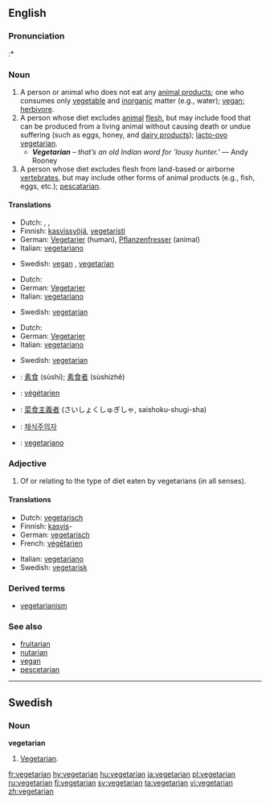 {{wikipedia|vegetarianism}}
==English==

===Pronunciation===
:* {{Rhymes|ɛəriən}}

===Noun===
{{en-noun}}

# A person or animal who does not eat any [[animal product]]s; one who consumes only [[vegetable]] and [[inorganic]] matter (e.g., water); [[vegan]]; [[herbivore]].
# A person whose diet excludes [[animal]] [[flesh]], but may include food that can be produced from a living animal without causing death or undue suffering (such as eggs, honey, and [[dairy product]]s); [[lacto-ovo vegetarian]].
#* '''''Vegetarian''' – that’s an old Indian word for 'lousy hunter.' '' — Andy Rooney
# A person whose diet excludes flesh from land-based or airborne [[vertebrate]]s, but may include other forms of animal products (e.g., fish, eggs, etc.); [[pescatarian]].
<!--This is hardly a vegetarian, just a man of common sense:
# A person whose diet excludes animal products ([[meat]], [[dairy]], etc.) produced under cruel circumstances.  -->

====Translations====
{{trans-top|person or animal who does not eat any animal products}}
*Dutch: {{t|nl|vegetariër}} {{m}}, {{t|nl|veganist}} {{m}}, {{t|nl|herbivoor}} {{m}}
*Finnish: [[kasvissyöjä]], [[vegetaristi]]
*German: [[Vegetarier]] {{m}} (human), [[Pflanzenfresser]] {{m}} (animal)
*Italian: [[vegetariano#Italian|vegetariano]] {{m}}
{{trans-mid}}
*Swedish: [[vegan]] {{c}}, [[#Swedish|vegetarian]] {{c}}
{{trans-bottom}}

{{trans-top|person whose diet excludes animal flesh}}
*Dutch: {{t|nl|vegetariër}} {{m}}
*German: [[Vegetarier]] {{m}}
*Italian: [[vegetariano#Italian|vegetariano]] {{m}}
{{trans-mid}}
*Swedish: [[#Swedish|vegetarian]] {{c}}
{{trans-bottom}}

{{trans-top|person whose diet excludes flesh from land-based or airborne vertebrates}}
*Dutch: {{t|nl|vegetariër}} {{m}}
*German: [[Vegetarier]] {{m}}
*Italian: [[vegetariano#Italian|vegetariano]] {{m}}
{{trans-mid}}
*Swedish: [[#Swedish|vegetarian]] {{c}}
{{trans-bottom}}

<!--This is hardly a vegetarian
{{trans-top|person whose diet excludes animal products produced under cruel circumstances}}
*Dutch: {{t|nl|vegetariër}} {{m}}
*German: [[Vegetarier]] {{m}}
*Italian: [[vegetariano#Italian|vegetariano]] {{m}}, [[vegetariana]] {{f}}
{{trans-mid}}
*Swedish: [[#Swedish|vegetarian]] {{c}}
{{trans-bottom}}  -->

{{checktrans}}
{{trans-top|Translations to be categorized}}
*{{ttbc|Chinese}}: [[素食]] (sùshí); [[素食者]] (sùshízhě)
*{{ttbc|French}}: [[végétarien]] {{m}}
*{{ttbc|Japanese}}: [[菜食主義者]] (さいしょくしゅぎしゃ, saishoku-shugi-sha)
*{{ttbc|Korean}}: [[채식주의자]]
*{{ttbc|Portuguese}}: [[vegetariano#Portuguese|vegetariano]]
{{trans-bottom}}

===Adjective===
{{en-adj|-}}

# Of or relating to the type of diet eaten by vegetarians (in all senses).

====Translations====
{{trans-top}}
*Dutch: [[vegetarisch#Dutch|vegetarisch]]
*Finnish: [[kasvis]]-
*German: [[vegetarisch#German|vegetarisch]]
*French: [[végétarien]]
{{trans-mid}}
*Italian: [[vegetariano]]
*Swedish: [[vegetarisk]]
{{trans-bottom}}

===Derived terms===
*[[vegetarianism]]

===See also===
* [[fruitarian]]
* [[nutarian]]
* [[vegan]]
* [[pescetarian]]

----

==Swedish==
{{sv-noun-reg-r-c|2=vegetariane}}
===Noun===
'''vegetarian''' {{c}}

# [[#English|Vegetarian]].

[[fr:vegetarian]]
[[hy:vegetarian]]
[[hu:vegetarian]]
[[ja:vegetarian]]
[[pl:vegetarian]]
[[ru:vegetarian]]
[[fi:vegetarian]]
[[sv:vegetarian]]
[[ta:vegetarian]]
[[vi:vegetarian]]
[[zh:vegetarian]]